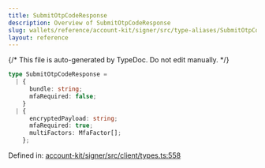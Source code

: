```yaml
---
title: SubmitOtpCodeResponse
description: Overview of SubmitOtpCodeResponse
slug: wallets/reference/account-kit/signer/src/type-aliases/SubmitOtpCodeResponse
layout: reference
---
```


{/* This file is auto-generated by TypeDoc. Do not edit manually. */}

```ts
type SubmitOtpCodeResponse =
  | {
      bundle: string;
      mfaRequired: false;
    }
  | {
      encryptedPayload: string;
      mfaRequired: true;
      multiFactors: MfaFactor[];
    };
```

Defined in: [account-kit/signer/src/client/types.ts:558](https://github.com/alchemyplatform/aa-sdk/blob/9df5be8c23af4e472bcb503c17766b16da0ad87d/account-kit/signer/src/client/types.ts#L558)
